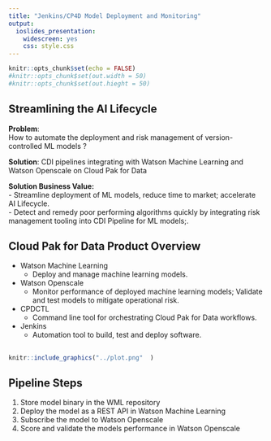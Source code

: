 ```yaml
---
title: "Jenkins/CP4D Model Deployment and Monitoring"
output:
  ioslides_presentation:
    widescreen: yes
    css: style.css
---
```


```r
knitr::opts_chunk$set(echo = FALSE)
#knitr::opts_chunk$set(out.width = 50)
#knitr::opts_chunk$set(out.hieght = 50)
```


## Streamlining the AI Lifecycle {.codefont}

**Problem**:   
How to automate the deployment and risk management of version-controlled ML models ?

**Solution**:
CDI pipelines integrating with Watson Machine Learning and Watson Openscale on Cloud Pak for Data

**Solution Business Value:**  
- Streamline deployment of ML models, reduce time to market; accelerate AI Lifecycle.   
- Detect and remedy poor performing algorithms quickly by integrating risk management tooling into CDI Pipeline for ML models;.


## Cloud Pak for Data Product Overview

- Watson Machine Learning
  - Deploy and manage machine learning models.
- Watson Openscale
  - Monitor performance of deployed machine learning models; Validate and test models to mitigate operational risk.
- CPDCTL
  - Command line tool for orchestrating Cloud Pak for Data workflows.
- Jenkins
  - Automation tool to build, test and deploy software.

##  

```r
knitr::include_graphics("../plot.png"  )
```



## Pipeline Steps 

1. Store model binary in the WML repository
2. Deploy the model as a REST API in Watson Machine Learning
3. Subscribe the model to  Watson Openscale
4. Score and validate the models performance in Watson Openscale 



